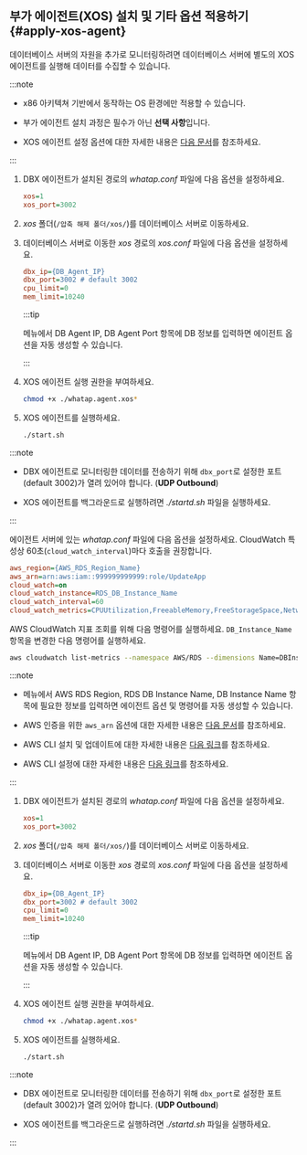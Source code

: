 ## 부가 에이전트(XOS) 설치 및 기타 옵션 적용하기 {#apply-xos-agent}

데이터베이스 서버의 자원을 추가로 모니터링하려면 데이터베이스 서버에 별도의 XOS 에이전트를 실행해 데이터를 수집할 수 있습니다.

:::note

* x86 아키텍쳐 기반에서 동작하는 OS 환경에만 적용할 수 있습니다.

* 부가 에이전트 설치 과정은 필수가 아닌 **선택 사항**입니다.

<InDoc product="postgresql,mysql,oracle,oracle-v1,cubrid,redis,mongodb,altibase,altibase-v1">

* XOS 에이전트 설정 옵션에 대한 자세한 내용은 [다음 문서](agent-xos-settings)를 참조하세요.

</InDoc>

:::

<InDoc product="postgresql,mysql,oracle,oracle-v1,cubrid,tibero,altibase,altibase-v1">

<Tabs groupId="dbXos">
<TabItem value="xos" label="XOS">

<ImgLang img='xos-agent.png' desc='' />

1. DBX 에이전트가 설치된 경로의 *whatap.conf* 파일에 다음 옵션을 설정하세요.

    ```ini title='whatap.conf'
    xos=1
    xos_port=3002
    ```

1. *xos* 폴더(`/압축 해제 폴더/xos/`)를 데이터베이스 서버로 이동하세요.

1. 데이터베이스 서버로 이동한 *xos* 경로의 *xos.conf* 파일에 다음 옵션을 설정하세요.

    ```ini title='xos.conf'
    dbx_ip={DB_Agent_IP}
    dbx_port=3002 # default 3002
    cpu_limit=0
    mem_limit=10240
    ```

    :::tip

    <Cmdname sid="side_agentInstall" className="uitext" /> 메뉴에서 <UI>DB Agent IP</UI>, <UI>DB Agent Port</UI> 항목에 DB 정보를 입력하면 에이전트 옵션을 자동 생성할 수 있습니다.

    :::

1. XOS 에이전트 실행 권한을 부여하세요.

    ```bash
    chmod +x ./whatap.agent.xos*
    ```

1. XOS 에이전트를 실행하세요.

    ```bash
    ./start.sh
    ```

:::note

* DBX 에이전트로 모니터링한 데이터를 전송하기 위해 `dbx_port`로 설정한 포트(default 3002)가 열려 있어야 합니다. (**UDP Outbound**)

* XOS 에이전트를 백그라운드로 실행하려면 *./startd.sh* 파일을 실행하세요.

:::

</TabItem>
<TabItem value="rds" label="RDS : AWS CloudWatch">

에이전트 서버에 있는 *whatap.conf* 파일에 다음 옵션을 설정하세요. CloudWatch 특성상 60초(`cloud_watch_interval`)마다 호출을 권장합니다.

```ini title='whatap.conf'
aws_region={AWS_RDS_Region_Name}
aws_arn=arn:aws:iam::999999999999:role/UpdateApp
cloud_watch=on
cloud_watch_instance=RDS_DB_Instance_Name
cloud_watch_interval=60
cloud_watch_metrics=CPUUtilization,FreeableMemory,FreeStorageSpace,NetworkTransmitThroughput,NetworkReceiveThroughput
```

AWS CloudWatch 지표 조회를 위해 다음 명령어를 실행하세요. `DB_Instance_Name` 항목을 변경한 다음 명령어를 실행하세요.

```bash
aws cloudwatch list-metrics --namespace AWS/RDS --dimensions Name=DBInstanceIdentifier,Value={DB_Instance_Name}
```

:::note

* <Cmdname sid="side_agentInstall" className="uitext" /> 메뉴에서 <UI>AWS RDS Region</UI>, <UI>RDS DB Instance Name</UI>, <UI>DB Instance Name</UI> 항목에 필요한 정보를 입력하면 에이전트 옵션 및 명령어를 자동 생성할 수 있습니다.

<InDoc product="postgresql,oracle,mysql,redis,mongodb">

* AWS 인증을 위한 `aws_arn` 옵션에 대한 자세한 내용은 [다음 문서](agent-dbx-settings#using-aws-rds)를 참조하세요.

</InDoc>

* AWS CLI 설치 및 업데이트에 대한 자세한 내용은 [다음 링크](https://docs.aws.amazon.com/ko_kr/cli/latest/userguide/getting-started-install.html)를 참조하세요.

* AWS CLI 설정에 대한 자세한 내용은 [다음 링크](https://docs.aws.amazon.com/ko_kr/cli/latest/userguide/cli-chap-configure.html)를 참조하세요.

:::

</TabItem>
</Tabs>

</InDoc>

<InDoc product="redis,mongodb">

<ImgLang img='xos-agent.png' desc='' />

1. DBX 에이전트가 설치된 경로의 *whatap.conf* 파일에 다음 옵션을 설정하세요.

    ```ini title='whatap.conf'
    xos=1
    xos_port=3002
    ```

1. *xos* 폴더(`/압축 해제 폴더/xos/`)를 데이터베이스 서버로 이동하세요.

1. 데이터베이스 서버로 이동한 *xos* 경로의 *xos.conf* 파일에 다음 옵션을 설정하세요.

    ```ini title='xos.conf'
    dbx_ip={DB_Agent_IP}
    dbx_port=3002 # default 3002
    cpu_limit=0
    mem_limit=10240
    ```

    :::tip

    <Cmdname sid="side_agentInstall" className="uitext" /> 메뉴에서 <UI>DB Agent IP</UI>, <UI>DB Agent Port</UI> 항목에 DB 정보를 입력하면 에이전트 옵션을 자동 생성할 수 있습니다.

    :::

1. XOS 에이전트 실행 권한을 부여하세요.

    ```bash
    chmod +x ./whatap.agent.xos*
    ```

1. XOS 에이전트를 실행하세요.

    ```bash
    ./start.sh
    ```

:::note

* DBX 에이전트로 모니터링한 데이터를 전송하기 위해 `dbx_port`로 설정한 포트(default 3002)가 열려 있어야 합니다. (**UDP Outbound**)

* XOS 에이전트를 백그라운드로 실행하려면 *./startd.sh* 파일을 실행하세요.

:::

</InDoc>
